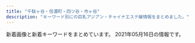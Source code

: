 ```yaml
---
title: "千駄ヶ谷・信濃町・四ツ谷・市ヶ谷"
description: "キーワード別にの巨乳アジアン・チャイナエステ嬢情報をまとめました。"
---
```


新着画像と新着キーワードをまとめています。
2021年05月16日の情報です。

<DmmAffiliateIns />
<KeywordTable
  shops={
    [
    {
        "station": "JR\u56db\u30c4\u8c37\u99c5\u8d64\u5742\u53e3",
        "keywords": {
            "C": 14
        },
        "img_links": [
            "http://e-yotsuya.net/images/tite-staff1.jpg",
            "http://e-yotsuya.net/images/baner2.jpg",
            "http://e-yotsuya.net/images/g8.jpg",
            "http://e-yotsuya.net/images/g4.jpg",
            "http://e-yotsuya.net/images/room.jpg",
            "http://e-yotsuya.net/images/g5.jpg",
            "http://e-yotsuya.net/images/news-tit.png",
            "http://e-yotsuya.net/images/g7.jpg",
            "http://e-yotsuya.net/images/g3.jpg",
            "http://e-yotsuya.net/images/baner.jpg",
            "http://e-yotsuya.net/images/tite-staff.jpg",
            "http://e-yotsuya.net/images/news-tit1.jpg",
            "http://e-yotsuya.net/images/g9.jpg",
            "http://e-yotsuya.net/images/g6.jpg",
            "http://e-yotsuya.net/images/top2.png",
            "http://e-yotsuya.net/images/top.jpg",
            "http://e-yotsuya.net/images/mobile.png",
            "http://e-yotsuya.net/images/g2.jpg",
            "http://e-yotsuya.net/images/g1.jpg"
        ],
        "name": "\u30b9\u30de\u30a4\u30eb",
        "url": "http://e-yotsuya.net/"
    },
    {
        "img_links": [
            "https://juno-esthe.tokyo/wp-content/themes/este/img/top-img01.png",
            "https://juno-esthe.tokyo/wp-content/uploads/2021/02/3456utiramisu.jpg",
            "https://juno-esthe.tokyo/wp-content/themes/este/img/1.jpg",
            "https://juno-esthe.tokyo/wp-content/uploads/2021/02/567tiramisu.jpg",
            "https://juno-esthe.tokyo/wp-content/uploads/2021/03/31tiramisu.jpg",
            "https://juno-esthe.tokyo/wp-content/uploads/2021/03/4567tiramisu.jpg",
            "https://juno-esthe.tokyo/wp-content/uploads/2021/02/1tiramisu-1.jpg",
            "https://juno-esthe.tokyo/wp-content/uploads/2021/03/1tiramisu.jpg",
            "https://juno-esthe.tokyo/wp-content/uploads/2021/04/8971tiramisu.jpg",
            "https://juno-esthe.tokyo/wp-content/themes/este/img/3.jpg",
            "https://juno-esthe.tokyo/wp-content/themes/este/img/tel_header.png",
            "https://juno-esthe.tokyo/wp-content/uploads/2021/02/8estrdyfugi.jpg",
            "https://juno-esthe.tokyo/wp-content/uploads/2021/02/12345678tiramisu.jpg",
            "https://juno-esthe.tokyo/wp-content/themes/este/img/top-img05.png",
            "https://juno-esthe.tokyo/wp-content/themes/este/img/4.jpg",
            "https://juno-esthe.tokyo/wp-content/uploads/2021/04/87612tiramisu.jpg",
            "https://juno-esthe.tokyo/wp-content/themes/este/img/tel_footer.png",
            "https://juno-esthe.tokyo/wp-content/themes/este/img/top-img03.png",
            "https://juno-esthe.tokyo/wp-content/themes/este/img/top-img02.png",
            "https://juno-esthe.tokyo/wp-content/uploads/2021/04/89762517tiramisu.jpg",
            "https://juno-esthe.tokyo/wp-content/themes/este/img/call.png",
            "https://juno-esthe.tokyo/wp-content/uploads/2021/02/90876satiramisu.jpg",
            "https://juno-esthe.tokyo/wp-content/uploads/2021/02/78621tiramisu.jpg",
            "https://juno-esthe.tokyo/wp-content/themes/este/img/2.jpg",
            "https://juno-esthe.tokyo/wp-content/uploads/2021/02/3121tiramisu.jpg",
            "https://juno-esthe.tokyo/wp-content/themes/este/img/top-img04.png"
        ],
        "station": "\u56db\u30c4\u8c37\u99c52\u756a\u53e3",
        "keywords": {
            "D": 15,
            "\u30bb\u30af\u30b7\u30fc": 2,
            "C": 24,
            "E": 3
        },
        "url": "https://juno-esthe.tokyo/",
        "name": "\u30c6\u30a3\u30e9\u30df\u30b9"
    },
    {
        "keywords": {
            "85": 4,
            "86": 2,
            "C": 12,
            "D": 5,
            "84": 2
        },
        "img_links": [
            "http://1819-kizuna.work/img/1F353.png",
            "http://1819-kizuna.work/img/fla.jpg",
            "http://1819-kizuna.work/img/skr.png",
            "http://1819-kizuna.work/i/img/r3.jpg",
            "http://1819-kizuna.work/img/s31.jpg",
            "http://1819-kizuna.work/img/bottom.jpg",
            "http://1819-kizuna.work/i/img/st024.jpg",
            "http://1819-kizuna.work/img/st24.jpg",
            "http://1819-kizuna.work/img/st30.jpg",
            "http://1819-kizuna.work/i/img/st25.jpg",
            "http://1819-kizuna.work/img/st031.jpg",
            "http://1819-kizuna.work/i/img/st023.jpg",
            "http://1819-kizuna.work/img/botton.jpg",
            "http://1819-kizuna.work/i/img/s2.jpg",
            "http://1819-kizuna.work/i/img/s3.jpg",
            "http://1819-kizuna.work/img/1F33C.png",
            "http://1819-kizuna.work/img/mo.png",
            "http://1819-kizuna.work/i/img/r1.jpg",
            "http://1819-kizuna.work/img/s23.jpg",
            "http://1819-kizuna.work/i/img/r4.jpg",
            "http://1819-kizuna.work/img/s25.jpg",
            "http://1819-kizuna.work/i/img/jk.jpg",
            "http://1819-kizuna.work/img/st23.jpg",
            "http://1819-kizuna.work/img/st31.jpg",
            "http://1819-kizuna.work/i/img/s4.jpg",
            "http://1819-kizuna.work/img/s30.jpg",
            "http://1819-kizuna.work/img/1F339.png",
            "http://1819-kizuna.work/img/s24.jpg",
            "http://1819-kizuna.work/img/1F351.png",
            "http://1819-kizuna.work/i/img/st030.jpg",
            "http://1819-kizuna.work/img/st023.jpg",
            "http://1819-kizuna.work/i/img/s1.jpg",
            "http://1819-kizuna.work/i/img/st23.jpg",
            "http://1819-kizuna.work/i/img/s6.jpg",
            "http://1819-kizuna.work/img/1F431.png",
            "http://1819-kizuna.work/i/img/st30.jpg",
            "http://1819-kizuna.work/i/img/st031.jpg",
            "http://1819-kizuna.work/img/1F60A.png",
            "http://1819-kizuna.work/img/st024.jpg",
            "http://1819-kizuna.work/img/st25.jpg",
            "http://1819-kizuna.work/img/jk.jpg",
            "http://1819-kizuna.work/img/st030.jpg",
            "http://1819-kizuna.work/i/img/st24.jpg",
            "http://1819-kizuna.work/i/img/st31.jpg",
            "http://1819-kizuna.work/i/img/skr.png",
            "http://1819-kizuna.work/i/img/s5.jpg",
            "http://1819-kizuna.work/i/img/r2.jpg"
        ],
        "station": "\u56db\u8c37\u4e09\u4e01\u76ee\u99c53\u756a\u51fa\u53e3",
        "name": "1819\uff5e\u7d46",
        "url": "http://1819-kizuna.work/"
    },
    {
        "name": "\u305f\u3093\u307d\u307d",
        "url": "https://tanpopo.tyo.cm/",
        "station": "\u56db\u8c37\u4e09\u4e01\u76ee\u99c52\u756a",
        "keywords": {
            "84": 4,
            "C": 22,
            "87": 8,
            "86": 12,
            "85": 28,
            "D": 44,
            "E": 4,
            "F": 4
        },
        "img_links": [
            "https://tanpopo.tyo.cm/photos/sites/43/2021/03/2021032601572927.jpg",
            "https://tanpopo.tyo.cm/photos/sites/43/2021/04/2021041907343346.jpg",
            "https://tanpopo.tyo.cm/photos/sites/43/2021/03/2021031408034074.jpg",
            "https://tanpopo.tyo.cm/photos/sites/43/2021/04/2021041907342674.jpg",
            "https://tanpopo.tyo.cm/photos/sites/43/2021/03/2021031408034382.jpg",
            "https://tanpopo.tyo.cm/photos/sites/43/2021/05/2021050603412641.jpg",
            "https://tanpopo.tyo.cm/images/service1.jpg",
            "https://tanpopo.tyo.cm/photos/sites/43/2021/03/2021032601572729.jpg",
            "https://tanpopo.tyo.cm/images/mainimg.jpg",
            "https://tanpopo.tyo.cm/photos/sites/43/2021/04/2021042009410434.jpg",
            "https://tanpopo.tyo.cm/photos/sites/43/2021/05/2021050603413163.jpg",
            "https://tanpopo.tyo.cm/photos/sites/43/2021/03/2021032601573011.jpg",
            "https://tanpopo.tyo.cm/photos/sites/43/2021/04/2021042009410397.jpg",
            "https://tanpopo.tyo.cm/images/sp_img_teaser.jpg",
            "https://tanpopo.tyo.cm/photos/sites/43/2021/03/202103260157281.jpg",
            "https://tanpopo.tyo.cm/photos/sites/43/2021/04/2021041102041585.jpg",
            "https://tanpopo.tyo.cm/photos/sites/43/2021/05/202105060342369.jpg",
            "https://tanpopo.tyo.cm/images/pagetop.png",
            "https://tanpopo.tyo.cm/photos/sites/43/2021/03/2021031408034196.jpg",
            "https://tanpopo.tyo.cm/images/img_teaser.jpg",
            "https://tanpopo.tyo.cm/images/service4.jpg",
            "https://tanpopo.tyo.cm/photos/sites/43/2021/04/2021041102041776.jpg",
            "https://tanpopo.tyo.cm/photos/sites/43/2021/03/2021031408034299.jpg",
            "https://tanpopo.tyo.cm/images/service2.jpg",
            "https://tanpopo.tyo.cm/photos/sites/43/2021/04/2021042009410355.jpg",
            "https://tanpopo.tyo.cm/photos/sites/43/2021/04/2021042009410236.jpg",
            "https://tanpopo.tyo.cm/images/service3.jpg",
            "https://tanpopo.tyo.cm/photos/sites/43/2021/04/2021041102041633.jpg",
            "https://tanpopo.tyo.cm/photos/sites/43/2021/04/2021041102041811.jpg",
            "https://tanpopo.tyo.cm/photos/sites/43/2021/05/2021050603423148.jpg",
            "https://tanpopo.tyo.cm/images/sp_mainimg.jpg"
        ]
    },
    {
        "name": "\u8594\u8587",
        "keywords": {
            "87": 6,
            "C": 12,
            "86": 2,
            "D": 8
        },
        "img_links": [
            "http://www.bara.relaxjp.info/img/ttl_info.png",
            "http://www.bara.relaxjp.info/img/goback.jpg",
            "http://www.bara.relaxjp.info/files/005-02.jpg",
            "http://www.bara.relaxjp.info/img/pickup.jpg",
            "http://www.bara.relaxjp.info/img/tel.png",
            "http://www.bara.relaxjp.info/images/slider/3.jpg",
            "http://www.bara.relaxjp.info/files/001-02.jpg",
            "http://www.bara.relaxjp.info/images/slider/1.jpg",
            "http://www.bara.relaxjp.info/files/003-02.jpg",
            "http://www.bara.relaxjp.info/images/slider/2.jpg",
            "http://www.bara.relaxjp.info/files/002.jpg",
            "http://www.bara.relaxjp.info/files/005.jpg",
            "http://www.bara.relaxjp.info/img/btn_side_mobile.jpg",
            "http://www.bara.relaxjp.info/img/ttl_therapist_top.png",
            "http://www.bara.relaxjp.info/files/003.jpg",
            "http://www.bara.relaxjp.info/files/002-02.jpg",
            "http://www.bara.relaxjp.info/img/ttl_news.png",
            "http://www.bara.relaxjp.info/files/001.jpg"
        ],
        "station": "\u56db\u8c37\u4e09\u4e01\u76ee\u99c53\u756a\u53e3",
        "url": "http://www.bara.relaxjp.info/"
    },
    {
        "station": "\u56db\u8c37\u4e09\u4e01\u76ee\u99c52\u756a\u53e3",
        "keywords": {
            "85": 4,
            "84": 2,
            "88": 2,
            "86": 4,
            "95": 2,
            "C": 17,
            "D": 6,
            "87": 4
        },
        "name": "\u30aa\u30fc\u30ed\u30e9",
        "url": "http://l-rlx.com/",
        "img_links": [
            "http://l-rlx.com/s/images/slider/prev.png",
            "http://l-rlx.com/images/index_14.jpg",
            "http://l-rlx.com/images/index_21.jpg",
            "http://l-rlx.com/s/image/nav_cast.png",
            "http://l-rlx.com/s/uploads/07.jpg",
            "http://l-rlx.com/images/index_03.jpg",
            "http://l-rlx.com/s/images/okubokomachi.jpg",
            "http://l-rlx.com/s/images/iphone.png",
            "http://l-rlx.com/s/uploads/03.jpg",
            "http://l-rlx.com/images/rec.jpg",
            "http://l-rlx.com/girl/09.jpg",
            "http://l-rlx.com/girl/03.jpg",
            "http://l-rlx.com/images/03.jpg",
            "http://l-rlx.com/images/index_05.jpg",
            "http://l-rlx.com/s/images/service_07.png",
            "http://l-rlx.com/s/image/nav_top.png",
            "http://l-rlx.com/images/index_04.jpg",
            "http://l-rlx.com/s/image/nav_topics.png",
            "http://l-rlx.com/s/images/t4.jpg",
            "http://l-rlx.com/s/uploads/06.jpg",
            "http://l-rlx.com/s/uploads/02.jpg",
            "http://l-rlx.com/s/images/t3.jpg",
            "http://l-rlx.com/s/images/service_03.png",
            "http://l-rlx.com/images/staff_09.jpg",
            "http://l-rlx.com/s/images/top_2.jpg",
            "http://l-rlx.com/images/02.jpg",
            "http://l-rlx.com/s/images/service_01.png",
            "http://l-rlx.com/images/index_17.jpg",
            "http://l-rlx.com/s/images/t1.jpg",
            "http://l-rlx.com/s/images/pc.png",
            "http://l-rlx.com/images/index_06.jpg",
            "http://l-rlx.com/images/index_07.jpg",
            "http://l-rlx.com/images/sub_09.jpg",
            "http://l-rlx.com/girl/00.jpg",
            "http://l-rlx.com/images/info.jpg",
            "http://l-rlx.com/s/images/tel.png",
            "http://l-rlx.com/s/uploads/04.jpg",
            "http://l-rlx.com/s/images/t2.jpg",
            "http://l-rlx.com/s/uploads/09.jpg",
            "http://l-rlx.com/s/uploads/01.jpg",
            "http://l-rlx.com/s/image/nav_sys.png",
            "http://l-rlx.com/girl/05.jpg",
            "http://l-rlx.com/s/image/nav_hotel.png",
            "http://l-rlx.com/s/images/slider/3.jpg",
            "http://l-rlx.com/s/images/slider/next.png",
            "http://l-rlx.com/girl/08.jpg",
            "http://l-rlx.com/images/rec_09.jpg",
            "http://l-rlx.com/s/images/slider/2.jpg",
            "http://l-rlx.com/s/uploads/010.jpg",
            "http://l-rlx.com/girl/02.jpg",
            "http://l-rlx.com/images/index_02.jpg",
            "http://l-rlx.com/girl/01.jpg",
            "http://l-rlx.com/s/image/nav_manga.png",
            "http://l-rlx.com/s/uploads/05.jpg",
            "http://l-rlx.com/images/info_09.jpg",
            "http://l-rlx.com/images/index_16.jpg",
            "http://l-rlx.com/images/index_20.jpg",
            "http://l-rlx.com/images/index_12.jpg",
            "http://l-rlx.com/girl/04.jpg",
            "http://l-rlx.com/images/index_01.jpg",
            "http://l-rlx.com/images/01.jpg",
            "http://l-rlx.com/s/uploads/08.jpg",
            "http://l-rlx.com/s/images/slider/1.jpg"
        ]
    },
    {
        "img_links": [
            "http://xn--vckg5a9gug.in.net/images/cg03.jpg",
            "http://xn--vckg5a9gug.in.net/images/tit1.jpg",
            "http://xn--vckg5a9gug.in.net/images/tit3.jpg",
            "http://xn--vckg5a9gug.in.net/images/tit4.jpg",
            "http://xn--vckg5a9gug.in.net/images/cg02.jpg",
            "http://xn--vckg5a9gug.in.net/images/fbf.jpg",
            "http://xn--vckg5a9gug.in.net/images/tit5.jpg",
            "http://xn--vckg5a9gug.in.net/images/sys.jpg",
            "http://xn--vckg5a9gug.in.net/images/fbt.jpg",
            "http://xn--vckg5a9gug.in.net/link/menlog.jpg",
            "http://xn--vckg5a9gug.in.net/images/tit2.jpg",
            "http://xn--vckg5a9gug.in.net/images/cg04.jpg",
            "http://xn--vckg5a9gug.in.net/images/fla.jpg",
            "http://xn--vckg5a9gug.in.net/images/top.jpg",
            "http://xn--vckg5a9gug.in.net/images/no.png",
            "http://xn--vckg5a9gug.in.net/images/cg01.jpg"
        ],
        "keywords": {
            "85": 1,
            "D": 4,
            "86": 3
        },
        "name": "Moon",
        "url": "http://xn--vckg5a9gug.in.net/",
        "station": "\u9eb9\u753a\u99c51\u756a\u51fa\u53e3"
    },
    {
        "name": "\u767e\u5408",
        "station": "\u56db\u8c37\u4e09\u4e01\u76ee\u99c52\u756a",
        "img_links": [
            "http://lakulaku.info/images/staff/yumi.jpg",
            "http://lakulaku.info/img/5-4.jpg",
            "http://lakulaku.info/images/staff/nena.jpg",
            "http://lakulaku.info/images/staff/momo.jpg",
            "http://lakulaku.info/images/titestaff.png",
            "http://lakulaku.info/swf/baner.jpg",
            "http://lakulaku.info/images/staff/5-4.jpg",
            "http://lakulaku.info/images/staff/5-2.jpg",
            "http://lakulaku.info/images/staff/mari.jpg",
            "http://lakulaku.info/images/staff/ai.jpg",
            "http://lakulaku.info/images/staff/5-3.jpg",
            "http://lakulaku.info/images/staff/5-5.jpg",
            "http://lakulaku.info/images/top.jpg",
            "http://lakulaku.info/images/staff/s06.jpg",
            "http://lakulaku.info/img/s06.jpg",
            "http://lakulaku.info/img/rina.jpg",
            "http://lakulaku.info/images/staff/5-1.jpg",
            "http://lakulaku.info/images/staff/rina.jpg",
            "http://lakulaku.info/img/5-1.jpg",
            "http://lakulaku.info/img/5-3.jpg",
            "http://lakulaku.info/img/5-5.jpg",
            "http://lakulaku.info/images/staff/sizuka.jpg",
            "http://lakulaku.info/images/staff/ai-a.jpg",
            "http://lakulaku.info/images/mobile.png",
            "http://lakulaku.info/images/newtit.png",
            "http://lakulaku.info/img/5-2.jpg"
        ],
        "keywords": {},
        "url": "http://lakulaku.info/"
    },
    {
        "url": "http://aqua.jpn.cm/",
        "station": "\u56db\u8c37\u4e09\u4e01\u76ee\u99c52\u756a\u51fa\u53e3",
        "keywords": {
            "D": 182,
            "82": 13,
            "84": 13,
            "85": 78,
            "86": 91,
            "C": 39,
            "87": 13,
            "83": 13
        },
        "img_links": [
            "http://aqua.jpn.cm/images/s_news.jpg",
            "http://aqua.jpn.cm/photos/sites/16/2018/01/2018011007032034.jpg",
            "http://aqua.jpn.cm/images/room3.jpg",
            "http://aqua.jpn.cm/images/line.jpg",
            "http://aqua.jpn.cm/images/room4.jpg",
            "http://aqua.jpn.cm/photos/sites/16/2020/10/2020100508293240.jpg",
            "http://aqua.jpn.cm/images/3.jpg",
            "http://aqua.jpn.cm/images/s_staff.png",
            "http://aqua.jpn.cm/images/1.jpg",
            "http://aqua.jpn.cm/photos/sites/16/2021/03/2021032308500758.jpg",
            "http://aqua.jpn.cm/photos/sites/16/2021/03/2021032308500056.jpg",
            "http://aqua.jpn.cm/images/room1.jpg",
            "http://aqua.jpn.cm/photos/sites/16/2021/01/2021011401054262.jpg",
            "http://aqua.jpn.cm/photos/sites/16/2018/01/2018013112184869.jpg",
            "http://aqua.jpn.cm/photos/sites/16/2018/01/2018011007031899.jpg",
            "http://aqua.jpn.cm/photos/sites/16/2021/03/2021031006535594.jpg",
            "http://aqua.jpn.cm/images/s_pick.png",
            "http://aqua.jpn.cm/images/2.jpg",
            "http://aqua.jpn.cm/photos/sites/16/2020/09/2020091507031094.jpg",
            "http://aqua.jpn.cm/photos/sites/16/2018/01/2018011007031662.jpg",
            "http://aqua.jpn.cm/images/mobile.jpg",
            "http://aqua.jpn.cm/photos/sites/16/2019/02/2019020108033676.jpg",
            "http://aqua.jpn.cm/photos/sites/16/2020/10/2020100906522289.jpg",
            "http://aqua.jpn.cm/photos/sites/16/2019/03/2019031107062221.jpg",
            "http://aqua.jpn.cm/photos/sites/16/2020/12/2020120208263886.jpg",
            "http://aqua.jpn.cm/photos/sites/16/2018/05/2018052105590585.jpg",
            "http://aqua.jpn.cm/images/top.png",
            "http://aqua.jpn.cm/photos/sites/16/2020/03/2020030507254950.jpg",
            "http://aqua.jpn.cm/images/room5.jpg",
            "http://aqua.jpn.cm/images/room2.jpg",
            "http://aqua.jpn.cm/photos/sites/16/2021/03/2021030106235633.jpg",
            "http://aqua.jpn.cm/photos/sites/16/2020/04/2020040301184076.jpg"
        ],
        "name": "\u5149\u540d"
    },
    {
        "url": "http://e-rosa.net/",
        "keywords": {},
        "name": "ROSA",
        "station": "\u56db\u8c37\u4e09\u4e01\u76ee\u99c52\u756a",
        "img_links": [
            "http://e-rosa.net/images/yuyi.jpg",
            "http://e-rosa.net/images/yuyu.jpg",
            "http://e-rosa.net/images/girl_03.png",
            "http://e-rosa.net/images/girl_top.png",
            "http://e-rosa.net/images/ayaka.jpg",
            "http://e-rosa.net/images/gg1.png",
            "http://e-rosa.net/images/009.jpg",
            "http://e-rosa.net/images/right_top.png",
            "http://e-rosa.net/images/te2.jpg",
            "http://e-rosa.net/images/sejutu2.jpg",
            "http://e-rosa.net/images/haruka.jpg",
            "http://e-rosa.net/images/rina2.jpg",
            "http://e-rosa.net/images/mimi.jpg",
            "http://e-rosa.net/images/sejutu1.jpg",
            "http://e-rosa.net/images/te3.jpg",
            "http://e-rosa.net/images/tite-magazine.png",
            "http://e-rosa.net/images/001.jpg",
            "http://e-rosa.net/images/girl_01.png",
            "http://e-rosa.net/images/tite-staff.png",
            "http://e-rosa.net/images/003.jpg",
            "http://e-rosa.net/images/002.jpg",
            "http://e-rosa.net/images/rina0.jpg",
            "http://e-rosa.net/images/news_top.jpg",
            "http://e-rosa.net/images/news_bottom.jpg",
            "http://e-rosa.net/images/k1.jpg",
            "http://e-rosa.net/images/nei_01.png",
            "http://e-rosa.net/images/tite-link.png",
            "http://e-rosa.net/images/005.jpg",
            "http://e-rosa.net/images/ha.jpg",
            "http://e-rosa.net/images/mio.jpg",
            "http://e-rosa.net/images/pagetop.png",
            "http://e-rosa.net/images/yuna.jpg",
            "http://e-rosa.net/images/yuri.jpg",
            "http://e-rosa.net/images/aya1.jpg",
            "http://e-rosa.net/images/te1.jpg",
            "http://e-rosa.net/images/sejutu5.jpg",
            "http://e-rosa.net/images/misa1.jpg",
            "http://e-rosa.net/images/risa.jpg",
            "http://e-rosa.net/images/ddd.jpg",
            "http://e-rosa.net/images/nei_03.png",
            "http://e-rosa.net/images/access3.jpg",
            "http://e-rosa.net/images/meyi2.jpg",
            "http://e-rosa.net/images/rina1.jpg",
            "http://e-rosa.net/images/right_bottom.png",
            "http://e-rosa.net/images/004.jpg",
            "http://e-rosa.net/images/rimi.jpg",
            "http://e-rosa.net/images/g1.jpg",
            "http://e-rosa.net/images/girlx_top.png",
            "http://e-rosa.net/images/grande.jpg",
            "http://e-rosa.net/images/meyi1.jpg",
            "http://e-rosa.net/images/aya2.jpg",
            "http://e-rosa.net/images/sejutu6.jpg",
            "http://e-rosa.net/images/g13.jpg",
            "http://e-rosa.net/images/noimage.jpg",
            "http://e-rosa.net/images/006.jpg"
        ]
    }
]
}
/>
<DmmAffiliateScript />
